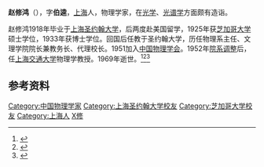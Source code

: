 '''赵修鸿'''（{{bd|1896年|10月10日|1969年|9月21日|CatIdx=Zhao赵}}），字'''伯逵'''，[[上海|上海]]人，物理学家，在[[光学|光学]]、[[光谱学|光谱学]]方面颇有造诣。

赵修鸿1918年毕业于[[上海圣约翰大学|上海圣约翰大学]]，后两度赴美国留学，1925年获[[芝加哥大学|芝加哥大学]]硕士学位，1933年获博士学位。回国后任教于圣约翰大学，历任物理系主任、文理学院院长兼教务长、代理校长。1951加入[[中国物理学会|中国物理学会]]。1952年[[院系调整|院系调整]]后，任[[上海交通大学|上海交通大学]]物理学教授。1969年逝世。<ref>{{cite web|url=http://www.shtong.gov.cn/newsite/node2/node2245/node4454/node60366/node60527/node60531/userobject1ai55923.html|title=《上海科学技术志》-赵修鸿|publisher=上海市地方志办公室|access-date=2019-04-20|archive-date=2019-04-20|archive-url=https://web.archive.org/web/20190420083043/http://www.shtong.gov.cn/newsite/node2/node2245/node4454/node60366/node60527/node60531/userobject1ai55923.html|dead-url=no}}</ref><ref>{{cite web|url=http://www.lib.sju.edu.tw/school_history/stjohn5-1-19.asp|title=上海聖約翰大學人物誌|publisher=聖約翰科技大學|access-date=2010-12-19|archive-date=2019-09-04|archive-url=https://web.archive.org/web/20190904215338/http://www.lib.sju.edu.tw/school_history/stjohn5-1-19.asp|dead-url=no}}</ref><ref>{{cite book|title=《辛亥以来人物年里录》|author=邵延淼|publisher=江苏教育出版社}}</ref>

== 参考资料 ==
{{reflist}}

{{物理学家小作品}}

{{DEFAULTSORT:Zhao赵}}
[[Category:中国物理学家|Category:中国物理学家]]
[[Category:上海圣约翰大学校友|Category:上海圣约翰大学校友]]
[[Category:芝加哥大学校友|Category:芝加哥大学校友]]
[[Category:上海人|Category:上海人]]
[[Category:赵姓|X修]]
